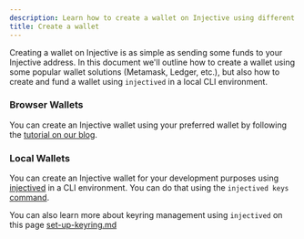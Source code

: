 ```yaml
---
description: Learn how to create a wallet on Injective using different approaches.
title: Create a wallet
---
```


Creating a wallet on Injective is as simple as sending some funds to your Injective address. In this document we'll outline how to create a wallet using some popular wallet solutions (Metamask, Ledger, etc.), but also how to create and fund a wallet using `injectived` in a local CLI environment.

### Browser Wallets

You can create an Injective wallet using your preferred wallet by following the [tutorial on our blog](https://injective.com/blog/how-to-create-an-injective-wallet-2/).

### Local Wallets

You can create an Injective wallet for your development purposes using [injectived](../../developers/injectived/ "mention") in a CLI environment. You can do that using the `injectived keys` [command](../../developers/injectived/advanced/#keys).

You can also learn more about keyring management using `injectived` on this page [set-up-keyring.md](../../infra/set-up-keyring/ "mention")
